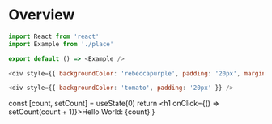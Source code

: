 
# Overview

```js
import React from 'react'
import Example from './place'

export default () => <Example />
```

```js render=true
<div style={{ backgroundColor: 'rebeccapurple', padding: '20px', marginTop: '20px' }} />
```

```js live=true
<div style={{ backgroundColor: 'tomato', padding: '20px' }} />
```

  const [count, setCount] = useState(0)
  return <h1 onClick={() => setCount(count + 1)}>Hello World: {count}</h1>
}

<HelloWorld />
